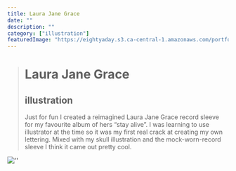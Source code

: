 ```yaml
---
title: Laura Jane Grace
date: ""
description: ""
category: ["illustration"]
featuredImage: "https://eightyaday.s3.ca-central-1.amazonaws.com/portfolio/laura-jane-grace/laura-jane-grace-preview.jpg"
---
```


> # Laura Jane Grace
>
> ## illustration
>
> Just for fun I created a reimagined Laura Jane Grace record sleeve for my favourite album of hers “stay alive”. I was learning to use illustrator at the time so it was my first real crack at creating my own lettering. Mixed with my skull illustration and the mock-worn-record sleeve I think it came out pretty cool.

![''](https://eightyaday.s3.ca-central-1.amazonaws.com/portfolio/laura-jane-grace/laura-jane-grace-01.jpg)
